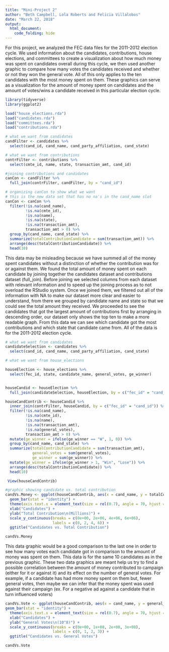 ```yaml
---
title: "Mini-Project 2"
author: "Beth Campbell, Lola Roberts and Felicia Villalobos"
date: "March 22, 2018"
output:
  html_document:
    code_folding: hide
---
```


For this project, we analyzed the FEC data files for the 2011-2012 election cycle. We used information about the candidates, contributions, house elections, and committees to create a visualization about how much money was spent on candidates overall during this cycle, we then used another graphic to compare how many votes the candidates received and whether or not they won the general vote. All of this only applies to the ten candidates with the most money spent on them. These graphics can serve as a visualization for the amount of money spent on candidates and the amount of votes/wins a candidate received in this particular election cycle. 

```r
library(tidyverse)
library(ggplot2)
```

```r
load("house_elections.rda")
load("candidates.rda")
load("committees.rda")
load("contributions.rda")
```


```r
# what we want from candidates
candFilter <- candidates %>%
  select(cand_id, cand_name, cand_party_affiliation, cand_state)

# what we want from contributions
contrFilter <- contributions %>%
  select(cmte_id, name, state, transaction_amt, cand_id)

#joining contributions and candidates
canCon <- candFilter %>%
  full_join(contrFilter, candFilter, by = "cand_id")

# organizing canCon to show what we want
# this is the new data set that has no na's in the cand_name slot 
canCon <- canCon %>%
  filter(!is.na(cand_name),
         !is.na(cmte_id),
         !is.na(name),
         !is.na(state),
         !is.na(transaction_amt),
         transaction_amt > 0) %>%
  group_by(cand_name, cand_state) %>%
  summarize(totalContributionCandidate = sum(transaction_amt)) %>%
  arrange(desc(totalContributionCandidate)) %>%
  head(10)

```

This data may be misleading because we have summed all of the money spent candidates without a distinction of whether the contribution was for or against them. We found the total amount of money spent on each candidate by joining together the candidates dataset and contributions dataset (full_join). Before joining we selected columns from each dataset with relevant information and to speed up the joining process as to not overload the RStudio system. Once we joined them, we filtered out all of the information with NA to make our dataset more clear and easier to understand, from there we grouped by candidate name and state so that we could see the total amount they received. We proceeded to see the candidates that got the largest amount of contributions first by arranging in descending order, our dataset only shows the top ten to make a more readable graph. From this data we can see which candidate got the most contributions and which state that candidate came from. All of the data is for the 2011-2012 election cycle. 

```r
# what we want from candidates
candidateSelection <- candidates %>%
  select(cand_id, cand_name, cand_party_affiliation, cand_state)

# what we want from house_elections

houseElection <- house_elections %>%
  select(fec_id, state, candidate_name, general_votes, ge_winner)


houseCandid <- houseElection %>%
  full_join(candidateSelection, houseElection, by = c("fec_id" = "cand_id"))

houseCandContrib <- houseCandid %>%
  inner_join(contrFilter, houseCandid, by = c("fec_id" = "cand_id")) %>%
  filter(!is.na(cand_name),
         !is.na(cmte_id),
         !is.na(name),
         !is.na(transaction_amt),
         !is.na(general_votes),
         transaction_amt > 0) %>%
  mutate(ge_winner = ifelse(ge_winner == "W", 1, 0)) %>%
  group_by(cand_name, cand_state) %>%
  summarize(totalContributionCandidate = sum(transaction_amt),
            general_votes = sum(general_votes),
            ge_winner = sum(ge_winner)) %>%
  mutate(ge_winner = ifelse(ge_winner > 1, "Win", "Lose")) %>%
  arrange(desc(totalContributionCandidate)) %>%
  head(10)

 View(houseCandContrib)
```

```r
#graphic showing candidate vs. total contribution
candVs.Money <- ggplot(houseCandContrib, aes(x = cand_name, y = totalContributionCandidate, fill = cand_state)) +
  geom_bar(stat = "identity") +
  theme(axis.text.x = element_text(size = rel(0.7), angle = 70, hjust = 1)) + 
  xlab("Candidates") + 
  ylab("Total Contribution\n(Millions)") + 
  scale_y_continuous(breaks = c(0e+00, 2e+06, 4e+06, 6e+06), 
                     labels = c(0, 2, 4, 6)) + 
  ggtitle("Candidates vs. Total Contribution")

candVs.Money
```

This data graphic would be a good comparison to the last one in order to see how many votes each candidate got in comparison to the amount of money was spent on them. This data is for the same 10 candidates as in the previous graphic. These two data graphics are meant help us try to find a possible correlation between the amount of money contributed to campaign (either for it or against it) and its effect on the number of general votes. For example, if a candidate has had more money spent on them but, fewer general votes, then maybe we can infer that the money spent was used against their campaign (ex. For a negative ad against a candidate that in turn influenced voters)  

```r
candVs.Vote <- ggplot(houseCandContrib, aes(x = cand_name, y = general_votes, fill = factor(ge_winner))) +
geom_bar(stat = "identity") +
  theme(axis.text.x = element_text(size = rel(0.7), angle = 70, hjust = 1)) + 
  xlab("Candidates") + 
  ylab("General Votes\n(10^8)") + 
  scale_y_continuous(breaks = c(0e+00, 1e+08, 2e+08, 3e+08), 
                     labels = c(0, 1, 2, 3)) + 
  ggtitle("Candidates vs. General Votes")

candVs.Vote
```

